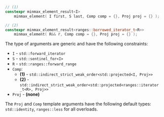```cpp
// (1)
constexpr minmax_element_result<I>
    minmax_element( I first, S last, Comp comp = {}, Proj proj = {} );

// (2)
constexpr minmax_element_result<ranges::borrowed_iterator_t<R>>
    minmax_element( R&& r, Comp comp = {}, Proj proj = {} );
```

The type of arguments are generic and have the following constraints:
- `I` - `std::forward_iterator`
- `S` - `std::sentinel_for<I>`
- `R` - `std::ranges::forward_range`
- `Comp`:
  - **(1)** - `std::indirect_strict_weak_order<std::projected<I, Proj>>`
  - **(2)** - `std::indirect_strict_weak_order<std::projected<ranges::iterator_t<R>, Proj>>`
- `Proj` - **(none)**

The `Proj` and `Comp` template arguments have the following default types: `std::identity`, `ranges::less` for all overloads.
